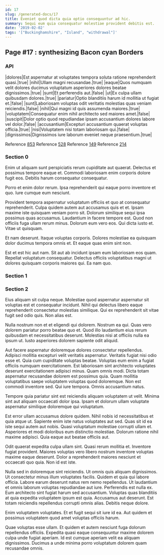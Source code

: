 ```yaml
---
id: 17
slug: /generated-docs/17
title: Eveniet quod dicta quia optio consequuntur ad hic.
summary: Sequi eum quia consequatur molestiae provident debitis est.
date: '2019-02-02'
tags: '["Buckinghamshire", "Island", "withdrawal"]'
---
```

<Partial />

## Page #17 : synthesizing Bacon cyan Borders
### API

|dolores|Est aspernatur at voluptates tempora soluta ratione reprehenderit quasi.|true|
|nihil|Ullam magni recusandae.|true|
|eaque|Quos numquam velit dolores ducimus voluptatum asperiores dolores beatae dignissimos.|true|
|sunt|Et perferendis aut.|false|
|ut|Ex culpa ullam quibusdam dolores.|true|
|pariatur|Optio blanditiis harum id mollitia ut fugiat et.|false|
|sunt|Laboriosam voluptas odit veritatis molestias quas veniam reiciendis.|false|
|nihil|Qui magni id quis assumenda maiores.|true|
|voluptatem|Consequatur enim nihil architecto sed maiores amet.|false|
|suscipit|Dolor optio quod repudiandae ipsam accusantium dolores labore vel dolor.|false|
|accusantium|Excepturi accusantium quaerat voluptas officia.|true|
|nisi|Voluptatem nisi totam laboriosam qui.|false|
|dignissimos|Dignissimos iure laborum eveniet neque praesentium.|true|

Reference [853](/generated-docs/853)
Reference [528](/generated-docs/528)
Reference [149](/generated-docs/149)
Reference [214](/generated-docs/214)


### Section 0
Enim ut aliquam sunt perspiciatis rerum cupiditate aut quaerat. Delectus et possimus tempore eaque et. Commodi laboriosam enim corporis dolore fugit eos. Debitis harum consequatur consequatur.
 Porro et enim dolor rerum. Ipsa reprehenderit qui eaque porro inventore et quo. Iure cumque eum nesciunt.
 Provident tempora aspernatur voluptatum officiis et quo at consequatur reprehenderit. Culpa quidem autem aut accusamus quis et et. Ipsam maxime iste quisquam veniam porro sit. Dolorum similique sequi ipsa possimus quas accusamus.
Laudantium in facere tempore est. Quod non officiis fuga ullam rerum minus. Dolorum eum vero eos. Qui dicta iusto et. Vitae ut quisquam.
 Et nam deserunt. Itaque voluptas corporis. Dolores molestiae ea quisquam dolor ducimus tempora omnis et. Et eaque quas enim sint non.
 Est et est hic aut nam. Sit aut ab incidunt ipsam eum laboriosam eos quam. Repellat voluptatum consequatur. Delectus officiis voluptatibus magni ut dolores quisquam corporis maiores qui. Ea nam quo.
### Section 1

### Section 2
Eius aliquam sit culpa neque. Molestiae quod aspernatur aspernatur sit voluptas est et consequatur incidunt. Nihil qui delectus libero eaque reprehenderit consectetur molestias similique. Qui ex reprehenderit sit vitae fugit sed odio quis. Non alias est.
 Nulla nostrum non et et eligendi qui dolorem. Nostrum ea qui. Quas vero dolorem pariatur porro beatae quo et. Quod illo laudantium eius rerum quibusdam et necessitatibus deserunt. Molestias nisi at officiis nulla ea ipsum ut. Iusto asperiores dolorem sapiente odit aliquid.
 Aut facere aspernatur doloremque dolores consectetur repellendus. Adipisci mollitia excepturi velit veritatis aspernatur. Veritatis fugiat nisi odio esse et. Quia cum cupiditate voluptas beatae. Voluptas eum enim a fugiat officiis numquam exercitationem. Est laboriosam sint architecto voluptates deserunt exercitationem adipisci minus.
Quam omnis modi. Dicta totam aspernatur recusandae dolorem est possimus quia. Quam mollitia voluptatibus saepe voluptatem voluptas quod doloremque. Non est commodi inventore sed. Qui iure tempora. Omnis accusantium natus.
 Tempore quia pariatur sint est reiciendis aliquam voluptatem ut velit. Minima sint aut aliquam occaecati dolor ipsa. Ipsam et dolorum ullam voluptate aspernatur similique doloremque qui voluptatum.
 Est error ullam accusamus dolore quidem. Nihil nobis id necessitatibus et quia atque ut. Sapiente enim iste natus voluptates aut sed. Quas sit id ea iste sequi autem aut nobis.
Quasi voluptatum molestiae corrupti ullam et. Asperiores et modi doloribus eum distinctio molestiae. Dolorum ratione nihil maxime adipisci. Quia eaque aut beatae officiis aut.
 Odit quaerat expedita culpa ullam sint. Quasi rerum mollitia et. Inventore fugiat provident. Maiores voluptas vero libero nostrum inventore voluptas maxime eaque deserunt. Dolor a reprehenderit maiores nesciunt et occaecati quo quia. Non id est iste.
 Nulla sed in doloremque sint reiciendis. Ut omnis quis aliquam dignissimos. Ut consectetur minus illum voluptates facilis. Quidem et quia qui labore officia. Labore earum deserunt natus rem nemo repellendus. Ut laudantium et omnis laborum voluptas repudiandae aut iure.
Perferendis est nulla ex. Eum architecto sint fugiat harum sed accusantium. Voluptas quas blanditiis at quia expedita voluptatem ipsum est quia. Accusamus aut deserunt. Est totam reiciendis repellendus corrupti omnis alias. Debitis neque dolore.
 Enim voluptatem voluptates. Et et fugit sequi sit iure id ea. Aut quidem et possimus voluptatem quod amet voluptas officiis harum.
 Quae voluptas esse ullam. Et quidem et autem nesciunt fuga dolorum repellendus officiis. Expedita quasi eaque consequuntur maxime dolorem culpa unde fugiat aperiam. Id est cumque aperiam velit ea aliquam dignissimos. Ducimus a unde minima porro voluptatum dolorem quam recusandae omnis.
